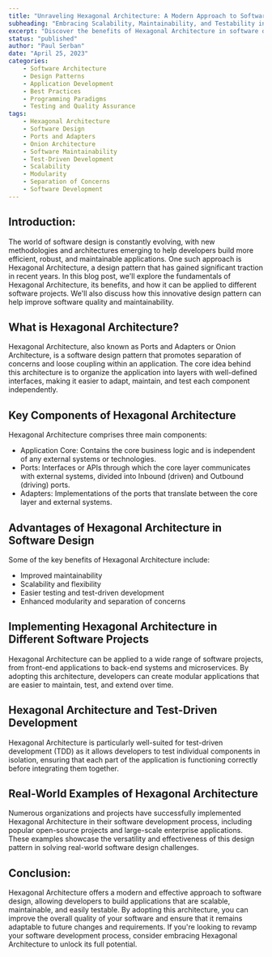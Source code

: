 ```yaml
---
title: "Unraveling Hexagonal Architecture: A Modern Approach to Software Design"
subheading: "Embracing Scalability, Maintainability, and Testability in Software Design"
excerpt: "Discover the benefits of Hexagonal Architecture in software design, and learn how this modern approach can help create scalable, maintainable, and testable applications."
status: "published"
author: "Paul Serban"
date: "April 25, 2023"
categories:
    - Software Architecture
    - Design Patterns
    - Application Development
    - Best Practices
    - Programming Paradigms
    - Testing and Quality Assurance
tags:
    - Hexagonal Architecture
    - Software Design
    - Ports and Adapters
    - Onion Architecture
    - Software Maintainability
    - Test-Driven Development
    - Scalability
    - Modularity
    - Separation of Concerns
    - Software Development
---
```


## Introduction:

The world of software design is constantly evolving, with new methodologies and architectures emerging to help developers build more efficient, robust, and maintainable applications. One such approach is Hexagonal Architecture, a design pattern that has gained significant traction in recent years. In this blog post, we'll explore the fundamentals of Hexagonal Architecture, its benefits, and how it can be applied to different software projects. We'll also discuss how this innovative design pattern can help improve software quality and maintainability.

## What is Hexagonal Architecture?

Hexagonal Architecture, also known as Ports and Adapters or Onion Architecture, is a software design pattern that promotes separation of concerns and loose coupling within an application. The core idea behind this architecture is to organize the application into layers with well-defined interfaces, making it easier to adapt, maintain, and test each component independently.

## Key Components of Hexagonal Architecture

Hexagonal Architecture comprises three main components:

-   Application Core: Contains the core business logic and is independent of any external systems or technologies.
-   Ports: Interfaces or APIs through which the core layer communicates with external systems, divided into Inbound (driven) and Outbound (driving) ports.
-   Adapters: Implementations of the ports that translate between the core layer and external systems.

## Advantages of Hexagonal Architecture in Software Design

Some of the key benefits of Hexagonal Architecture include:

-   Improved maintainability
-   Scalability and flexibility
-   Easier testing and test-driven development
-   Enhanced modularity and separation of concerns

## Implementing Hexagonal Architecture in Different Software Projects

Hexagonal Architecture can be applied to a wide range of software projects, from front-end applications to back-end systems and microservices. By adopting this architecture, developers can create modular applications that are easier to maintain, test, and extend over time.

## Hexagonal Architecture and Test-Driven Development

Hexagonal Architecture is particularly well-suited for test-driven development (TDD) as it allows developers to test individual components in isolation, ensuring that each part of the application is functioning correctly before integrating them together.

## Real-World Examples of Hexagonal Architecture

Numerous organizations and projects have successfully implemented Hexagonal Architecture in their software development process, including popular open-source projects and large-scale enterprise applications. These examples showcase the versatility and effectiveness of this design pattern in solving real-world software design challenges.

## Conclusion:

Hexagonal Architecture offers a modern and effective approach to software design, allowing developers to build applications that are scalable, maintainable, and easily testable. By adopting this architecture, you can improve the overall quality of your software and ensure that it remains adaptable to future changes and requirements. If you're looking to revamp your software development process, consider embracing Hexagonal Architecture to unlock its full potential.

